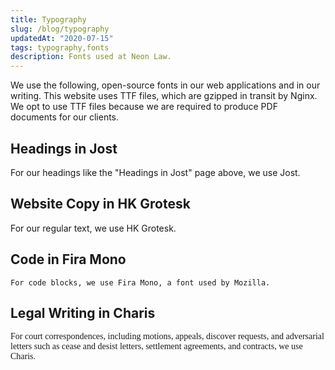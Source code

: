 ```yaml
---
title: Typography
slug: /blog/typography
updatedAt: "2020-07-15"
tags: typography,fonts
description: Fonts used at Neon Law.
---
```


We use the following, open-source fonts in our web applications and in our
writing. This website uses TTF files, which are gzipped in transit by Nginx.
We opt to use TTF files because we are required to produce PDF documents for
our clients.

## Headings in Jost

For our headings like the "Headings in Jost" page above, we use Jost.

## Website Copy in HK Grotesk

For our regular text, we use HK Grotesk.

## Code in Fira Mono

```
For code blocks, we use Fira Mono, a font used by Mozilla.
```

## Legal Writing in Charis

<span style="font-family: CharisSIL;">
For court correspondences, including motions, appeals, discover requests, and
adversarial letters such as cease and desist letters, settlement agreements,
and contracts, we use Charis.
</span>
